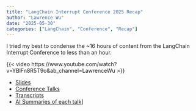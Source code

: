 ```yaml
---
title: "LangChain Interrupt Conference 2025 Recap"
author: "Lawrence Wu"    
date: "2025-05-30"
categories: ["LangChain", "Conference", "Recap"]
---
```


I tried my best to condense the ~16 hours of content from the LangChain Interrupt Conference to less than an hour.

{{< video https://www.youtube.com/watch?v=YBlFn8R5T9o&ab_channel=LawrenceWu >}}

- [Slides](https://docs.google.com/presentation/d/1RMGq3dCbmQ-JZPeHYLD9XKTRXk9IKHTFUnHbVXAjqHU/edit)
- [Conference Talks](https://www.youtube.com/playlist?list=PLnbEdh6BRkSjXMPmvxkmOz0VM3p4jtQ7d)
- [Transcripts](https://lawwu.github.io/transcripts/index_langchain_interrupt_2025_official.html)
- [AI Summaries of each talk](https://lawwu.github.io/posts/2025-05-23-langchain-interrupt-2025-recap/)]